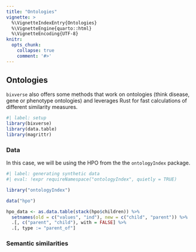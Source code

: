 ```yaml
---
title: "Ontologies"
vignette: >
  %\VignetteIndexEntry{Ontologies}
  %\VignetteEngine{quarto::html}
  %\VignetteEncoding{UTF-8}
knitr:
  opts_chunk:
    collapse: true
    comment: '#>'
---
```


## Ontologies

`bixverse` also offers some methods that work on ontologies (think disease,
gene or phenotype ontologies) and leverages Rust for fast calculations
of different similarity measures.

```r
#| label: setup
library(bixverse)
library(data.table)
library(magrittr)
```

### Data

In this case, we will be using the HPO from the the `ontologyIndex` package.

```r
#| label: generating synthetic data
#| eval: !expr requireNamespace("ontologyIndex", quietly = TRUE)

library("ontologyIndex")

data("hpo")

hpo_data <- as.data.table(stack(hpo$children)) %>%
  setnames(old = c("values", "ind"), new = c("child", "parent")) %>%
  .[, c("parent", "child"), with = FALSE] %>%
  .[, type := "parent_of"] 
```

### Semantic similarities